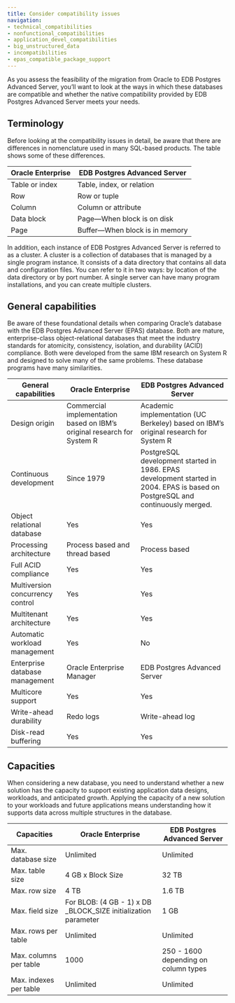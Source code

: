 ```yaml
---
title: Consider compatibility issues
navigation:
- technical_compatibilities
- nonfunctional_compatibilities
- application_devel_compatibilities
- big_unstructured_data
- incompatibilities
- epas_compatible_package_support
---
```


As you assess the feasibility of the migration from Oracle to EDB Postgres Advanced Server, you’ll want to look at the ways in which these databases are compatible and whether the native compatibility provided by EDB Postgres Advanced Server meets your needs. 
  
## Terminology 

Before looking at the compatibility issues in detail, be aware that there are differences in nomenclature used in many SQL-based products. The table shows some of these differences. 

| Oracle Enterprise     | EDB Postgres Advanced Server        |
|-----------------------|-------------------------------------|
| Table or index        | Table, index, or relation           |
| Row                   | Row or tuple                        |
| Column                | Column or attribute                 |
| Data block            | Page&mdash;When block is on disk    |
| Page                  | Buffer&mdash;When block is in memory|

In addition, each instance of EDB Postgres Advanced Server is referred to as a cluster. A cluster is a collection of databases that is managed by a single program instance. It consists of a data directory that contains all data and configuration files. You can refer to it in two ways: by location of the data directory or by port number. A single server can have many program installations, and you can create multiple clusters. 

## General capabilities

Be aware of these foundational details when comparing Oracle’s database with the EDB Postgres Advanced Server (EPAS) database. Both are mature, enterprise-class object-relational databases that meet the industry standards for atomicity, consistency, isolation, and durability (ACID) compliance. Both were developed from the same IBM research on System R and designed to solve many of the same problems. These database programs have many similarities.

| General capabilities             | Oracle Enterprise | EDB Postgres Advanced Server |
|----------------------------------|-------------------|------------------------------|
| Design origin                    | Commercial implementation based on IBM’s original research for System R | Academic implementation (UC Berkeley) based on IBM’s original research for System R |
| Continuous development           | Since 1979        | PostgreSQL development started in 1986. EPAS development started in 2004. EPAS is based on PostgreSQL and continuously merged. |
| Object relational database       | Yes               | Yes                          |
| Processing architecture          | Process based and thread based | Process based    |
| Full ACID compliance             | Yes               | Yes                          | 
| Multiversion concurrency control | Yes               | Yes                          |
| Multitenant architecture         | Yes               | Yes                          |
| Automatic workload management    | Yes               | No                           |
| Enterprise database management   | Oracle Enterprise Manager | EDB Postgres Advanced Server |
| Multicore support                | Yes               | Yes                          |
| Write-ahead durability           | Redo logs         | Write-ahead log              |
| Disk-read buffering              | Yes               | Yes                          |

## Capacities

When considering a new database, you need to understand whether a new solution has the capacity to support existing application data designs, workloads, and anticipated growth. Applying the capacity of a new solution to your workloads and future applications means understanding how it supports data across multiple structures in the database.

| Capacities              | Oracle Enterprise  | EDB Postgres Advanced Server        |
|-------------------------|--------------------|-------------------------------------|
| Max. database size      | Unlimited          | Unlimited                           |
| Max. table size         | 4 GB x Block Size  | 32 TB                               |
| Max. row size           | 4 TB               | 1.6 TB                              |
| Max. field size         | For BLOB: (4 GB - 1) x DB _BLOCK_SIZE initialization parameter  | 1 GB |
| Max. rows per table     | Unlimited          | Unlimited                           |
| Max. columns per table  | 1000               | 250 - 1600 depending on column types| 
| Max. indexes per table  | Unlimited          | Unlimited                           |
